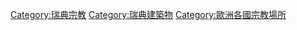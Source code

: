 {{Commons category|Religious buildings in Sweden}}

[[Category:瑞典宗教|Category:瑞典宗教]]
[[Category:瑞典建築物|Category:瑞典建築物]]
[[Category:歐洲各國宗教場所|Category:歐洲各國宗教場所]]